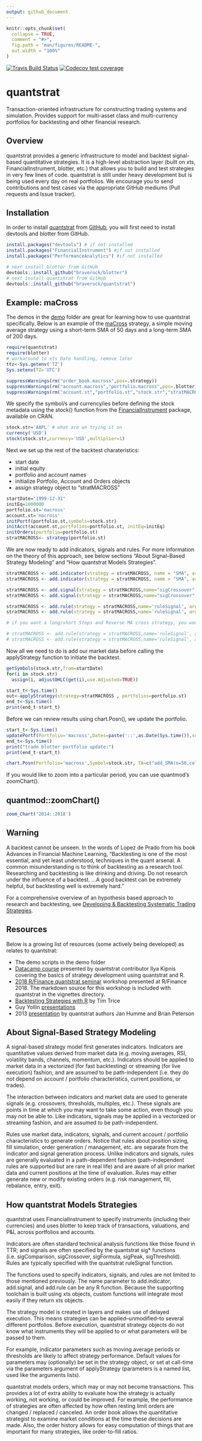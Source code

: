 ```yaml
---
output: github_document
---
```


<!-- README.md is generated from README.Rmd. Please edit that file -->

```r
knitr::opts_chunk$set(
  collapse = TRUE,
  comment = "#>",
  fig.path = "man/figures/README-",
  out.width = "100%"
)
```

[![Travis Build Status](https://travis-ci.org/braverock/quantstrat.svg?branch=master)](https://travis-ci.org/braverock/quantstrat)
[![Codecov test coverage](https://codecov.io/gh/braverock/quantstrat/branch/master/graph/badge.svg)](https://codecov.io/gh/braverock/quantstrat?branch=master)

# quantstrat

Transaction-oriented infrastructure for constructing trading systems and
simulation. Provides support for multi-asset class and multi-currency
portfolios for backtesting and other financial research.

## Overview

quantstrat provides a generic infrastructure to model and backtest
signal-based quantitative strategies. It is a high-level abstraction layer
(built on xts, FinancialInstrument, blotter, etc.) that allows you to build
and test strategies in very few lines of code. quantstrat is still under
heavy development but is being used every day on real portfolios. We
encourage you to send contributions and test cases via the appropriate GitHub mediums (Pull requests and Issue tracker).

## Installation

In order to install [quantstrat](https://github.com/braverock/quantstrat) from [GitHub](https://github.com/), you will first need to install devtools and blotter from GitHub.

``` r
install.packages("devtools") # if not installed
install.packages("FinancialInstrument") #if not installed
install.packages("PerformanceAnalytics") #if not installed

# next install blotter from GitHub
devtools::install_github("braverock/blotter")
# next install quantstrat from GitHub
devtools::install_github("braverock/quantstrat")
```
## Example: maCross

The demos in the [demo](https://github.com/braverock/quantstrat/tree/master/demo) folder are great for learning how to use quantstrat specifically. Below is an example of the [maCross](https://github.com/braverock/quantstrat/blob/master/demo/maCross.R) strategy, a simple moving average strategy using a short-term SMA of 50 days and a long-term SMA of 200 days.

```r
require(quantstrat)
require(blotter)
# workaround to xts Date handling, remove later
ttz<-Sys.getenv('TZ')
Sys.setenv(TZ='UTC')

suppressWarnings(rm("order_book.macross",pos=.strategy))
suppressWarnings(rm("account.macross","portfolio.macross",pos=.blotter))
suppressWarnings(rm("account.st","portfolio.st","stock.str","stratMACROSS",'start_t','end_t'))
```

We specify the symbol/s and currency/ies before defining the stock metadata using the stock() function from the [FinancialInstrument](https://cran.r-project.org/web/packages/FinancialInstrument/FinancialInstrument.pdf) package, available on CRAN.

```r
stock.str='AAPL' # what are we trying it on
currency('USD')
stock(stock.str,currency='USD',multiplier=1)
```

Next we set up the rest of the backtest charateristics:

- start date
- initial equity
- portfolio and account names
- initialize Portfolio, Account and Orders objects
- assign strategy object to "stratMACROSS"

```r
startDate="1999-12-31"
initEq=1000000
portfolio.st='macross'
account.st='macross'
initPortf(portfolio.st,symbols=stock.str)
initAcct(account.st,portfolios=portfolio.st, initEq=initEq)
initOrders(portfolio=portfolio.st)
stratMACROSS<- strategy(portfolio.st)
```

We are now ready to add indicators, signals and rules. For more information on the theory of this approach, see below sections "About Signal-Based Strategy Modeling" and "How quantstrat Models Strategies".

```r
stratMACROSS <- add.indicator(strategy = stratMACROSS, name = "SMA", arguments = list(x=quote(Cl(mktdata)), n=50),label= "ma50" )
stratMACROSS <- add.indicator(strategy = stratMACROSS, name = "SMA", arguments = list(x=quote(Cl(mktdata)[,1]), n=200),label= "ma200")

stratMACROSS <- add.signal(strategy = stratMACROSS,name="sigCrossover",arguments = list(columns=c("ma50","ma200"), relationship="gte"),label="ma50.gt.ma200")
stratMACROSS <- add.signal(strategy = stratMACROSS,name="sigCrossover",arguments = list(column=c("ma50","ma200"),relationship="lt"),label="ma50.lt.ma200")

stratMACROSS <- add.rule(strategy = stratMACROSS,name='ruleSignal', arguments = list(sigcol="ma50.gt.ma200",sigval=TRUE, orderqty=100, ordertype='market', orderside='long'),type='enter')
stratMACROSS <- add.rule(strategy = stratMACROSS,name='ruleSignal', arguments = list(sigcol="ma50.lt.ma200",sigval=TRUE, orderqty='all', ordertype='market', orderside='long'),type='exit')

# if you want a long/short Stops and Reverse MA cross strategy, you would add two more rules for the short side:

# stratMACROSS <- add.rule(strategy = stratMACROSS,name='ruleSignal', arguments = list(sigcol="ma50.lt.ma200",sigval=TRUE, orderqty=-100, ordertype='market', orderside='short'),type='enter')
# stratMACROSS <- add.rule(strategy = stratMACROSS,name='ruleSignal', arguments = list(sigcol="ma50.gt.ma200",sigval=TRUE, orderqty=100, ordertype='market', orderside='short'),type='exit')
```

Now all we need to do is add our market data before calling the applyStrategy function to initiate the backtest.

```r
getSymbols(stock.str,from=startDate)
for(i in stock.str)
  assign(i, adjustOHLC(get(i),use.Adjusted=TRUE))

start_t<-Sys.time()
out<-applyStrategy(strategy=stratMACROSS , portfolios=portfolio.st)
end_t<-Sys.time()
print(end_t-start_t)
```

Before we can review results using chart.Posn(), we update the portfolio.

```r
start_t<-Sys.time()
updatePortf(Portfolio='macross',Dates=paste('::',as.Date(Sys.time()),sep=''))
end_t<-Sys.time()
print("trade blotter portfolio update:")
print(end_t-start_t)

chart.Posn(Portfolio='macross',Symbol=stock.str, TA=c("add_SMA(n=50,col='red')","add_SMA(n=200,col='blue')"))
```

If you would like to zoom into a particular period, you can use quantmod's zoomChart().

## quantmod::zoomChart()
```r
zoom_Chart('2014::2018')
```

## Warning

A backtest cannot be unseen. In the words of Lopez de Prado from his book Advances in Financial Machine Learning, "Backtesting is one of the most essential, and yet least understood, techniques in the quant arsenal. A common misunderstanding is to think of backtesting as a research tool. Researching and backtesting is like drinking and driving. Do not research under the influence of a backtest. ...A good backtest can be extremely helpful, but backtesting well is extremely hard."

For a comprehensive overview of an hypothesis based approach to research and backtesting, see [Developing & Backtesting Systematic Trading Strategies](https://www.researchgate.net/publication/319298448_Developing_Backtesting_Systematic_Trading_Strategies).

## Resources

Below is a growing list of resources (some actively being developed) as relates to quantstrat:

- The demo scripts in the demo folder
- [Datacamp course](https://www.datacamp.com/community/blog/financial-trading-in-r-with-ilya-kipnis) presented by quantstrat contributor Ilya Kipnis covering the basics of strategy development using quantstrat and R.
- [2018 R/Finance quantstrat seminar](http://past.rinfinance.com/agenda/2018/BrianPeterson.html) workshop presented at R/Finance 2018. The markdown source for this workshop is included with quantstrat in the vignettes directory. 
- [Backtesting Strategies with R](https://timtrice.github.io/backtesting-strategies/index.html) by Tim Trice
- Guy Yollin [presentations](http://www.r-programming.org/papers)
- 2013 [presentation](https://docs.google.com/presentation/d/1fGzDc-LFfCQJKHHzaonspuX1_TTm1EB5hlvCEDsz7zw/pub#slide=id.p) by quantstrat authors Jan Humme and Brian Peterson

## About Signal-Based Strategy Modeling

A signal-based strategy model first generates indicators. Indicators are
quantitative values derived from market data (e.g. moving averages, RSI,
volatility bands, channels, momentum, etc.). Indicators should be applied
to market data in a vectorized (for fast backtesting) or streaming (for live
execution) fashion, and are assumed to be path-independent (i.e. they do not
depend on account / portfolio characteristics, current positions, or
trades).

The interaction between indicators and market data are used to generate
signals (e.g. crossovers, thresholds, multiples, etc.). These signals are
points in time at which you may want to take some action, even though you
may not be able to.  Like indicators, signals may be applied in a vectorized
or streaming fashion, and are assumed to be path-independent.

Rules use market data, indicators, signals, and current account / portfolio
characteristics to generate orders. Notice that rules about position
sizing, fill simulation, order generation / management, etc. are separate
from the indicator and signal generation process. Unlike indicators and
signals, rules are generally evaluated in a path-dependent fashion
(path-independent rules are supported but are rare in real life) and are
aware of all prior market data and current positions at the time of
evaluation. Rules may either generate new or modify existing orders (e.g.
risk management, fill, rebalance, entry, exit).

## How quantstrat Models Strategies

quantstrat uses FinancialInstrument to specify instruments (including their
currencies) and uses blotter to keep track of transactions, valuations, and
P&L across portfolios and accounts.

Indicators are often standard technical analysis functions like those found
in TTR; and signals are often specified by the quantstrat sig* functions
(i.e. sigComparison, sigCrossover, sigFormula, sigPeak, sigThreshold).
Rules are typically specified with the quantstrat ruleSignal function.

The functions used to specify indicators, signals, and rules are not limited to those mentioned previously. The name parameter to add.indicator, add.signal, and add.rule can be any R function. Because the supporting toolchain is built using xts objects, custom functions will integrate most easily if they return xts objects.

The strategy model is created in layers and makes use of delayed execution.
This means strategies can be applied--unmodified--to several different
portfolios. Before execution, quantstrat strategy objects do not know what
instruments they will be applied to or what parameters will be passed to
them.

For example, indicator parameters such as moving average periods or
thresholds are likely to affect strategy performance. Default values for
parameters may (optionally) be set in the strategy object, or set at
call-time via the parameters argument of applyStrategy (parameters is a
named list, used like the arguments lists).

quantstrat models orders, which may or may not become transactions. This
provides a lot of extra ability to evaluate how the strategy is actually
working, not working, or could be improved. For example, the performance of
strategies are often affected by how often resting limit orders are changed
/ replaced / canceled. An order book allows the quantitative strategist to
examine market conditions at the time these decisions are made. Also, the
order history allows for easy computation of things that are important for
many strategies, like order-to-fill ratios.

